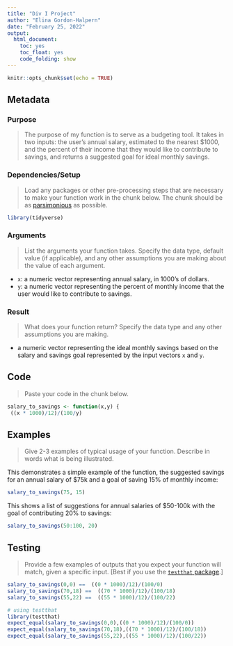 ```yaml
---
title: "Div I Project"
author: "Elina Gordon-Halpern"
date: "February 25, 2022"
output: 
  html_document:
    toc: yes
    toc_float: yes
    code_folding: show
---
```


```r
knitr::opts_chunk$set(echo = TRUE)
```

## Metadata

### Purpose

> The purpose of my function is to serve as a budgeting tool. It takes in two inputs: the user's annual salary, estimated to the nearest $1000, and the percent of their income that they would like to contribute to savings, and returns a suggested goal for ideal monthly savings.

### Dependencies/Setup

> Load any packages or other pre-processing steps that are necessary to make your function work in the chunk below. The chunk should be as [parsimonious](https://en.wiktionary.org/wiki/parsimonious) as possible.

```r
library(tidyverse)
```


### Arguments

> List the arguments your function takes. Specify the data type, default value (if applicable), and any other assumptions you are making about the value of each argument. 

- `x`: a numeric vector representing annual salary, in 1000's of dollars.
- `y`: a numeric vector representing the percent of monthly income that the user would like to contribute to savings.

### Result

> What does your function return? Specify the data type and any other assumptions you are making. 

- a numeric vector representing the ideal monthly savings based on the salary and savings goal represented by the input vectors `x` and `y`. 

## Code

> Paste your code in the chunk below. 

```r
salary_to_savings <- function(x,y) {
 ((x * 1000)/12)/(100/y)

```

## Examples

> Give 2-3 examples of typical usage of your function. Describe in words what is being illustrated.

This demonstrates a simple example of the function, the suggested savings for an annual salary of $75k and a goal of saving 15% of monthly income:

```r
salary_to_savings(75, 15)
```

This shows a list of suggestions for annual salaries of $50-100k with the goal of contributing 20% to savings:

```r
salary_to_savings(50:100, 20)
```

## Testing

> Provide a few examples of outputs that you expect your function will match, given a specific input. [Best if you use the [`testthat` package](https://github.com/r-lib/testthat).] 

```r
salary_to_savings(0,0) ==  ((0 * 1000)/12)/(100/0)
salary_to_savings(70,18) ==  ((70 * 1000)/12)/(100/18)
salary_to_savings(55,22) ==  ((55 * 1000)/12)/(100/22)

# using testthat
library(testthat)
expect_equal(salary_to_savings(0,0),((0 * 1000)/12)/(100/0))
expect_equal(salary_to_savings(70,18),((70 * 1000)/12)/(100/18))
expect_equal(salary_to_savings(55,22),((55 * 1000)/12)/(100/22))

```

